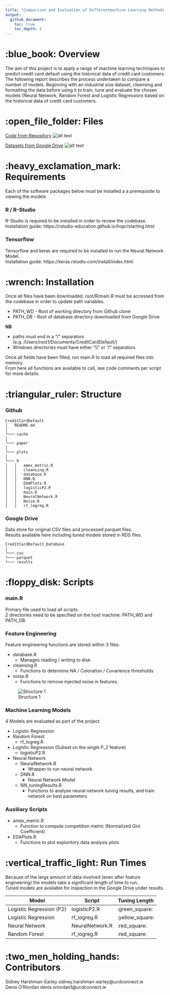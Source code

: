 ```yaml
---
title: "Comparison and Evaluation of Differentmachine Learning Methods at Predicting Credit Card Default"
output:
  github_document:
    toc: true
    toc_depth: 4
---
```


# :blue_book: Overview

The aim of this project is to apply a range of machine learning techniques to predict credit card default using the historical data of credit card customers. The following report describes the process undertaken to compare a number of models. Beginning with an industrial size dataset, cleansing and formatting the data before using it to train, tune and evaluate the chosen models (Neural Network, Random Forest and Logistic Regression) based on the historical data of credit card customers.

# :open_file_folder: Files 

[Code from Repository](project-sharshmanucd) ![alt text](https://img.shields.io/badge/file%20size-151.6%20Mb-green)

[Datasets from Google Drive](https://drive.google.com/drive/u/0/folders/1C2TYJRsVH681dylc8ZX5A4gP-LsoaW7o) ![alt text](https://img.shields.io/badge/file%20size-24%20Gb-red)

# :heavy_exclamation_mark: Requirements 

Each of the software packages below must be installed a a prerequisite to viewing the models

### R / R-Studio
R-Studio is required to be installed in order to review the codebase.   
Installation guide: https://rstudio-education.github.io/hopr/starting.html

### Tensorflow
Tensorflow and keras are required to be installed to run the Neural Network Model.    
Installation guide: https://keras.rstudio.com/install/index.html

# :wrench: Installation 

Once all files have been downloaded, root/R/main.R must be accessed from the codebase in order to update path variables.

* PATH_WD - Root of working directory from Github clone
* PATH_DB - Root of database directory downloaded from Google Drive

**NB**

* paths must end in a "/" separators (e.g. /Users/root1/Documents/CreditCardDefault/)
* Windows directories must have either "\\\\" or "/" separators

Once all fields have been filled, run main.R to load all required files into memory.        
From here all functions are available to call, see code comments per script for more details.    

# :triangular_ruler: Structure

### Github
```
CreditCardDefault
│   README.md
│
└─── cache
│
└─── paper
│
└─── plots
│
└─── R
│   │   amex_metric.R
│   │   cleansing.R
│   │   database.R
│   │   DNN.R
│   │   EDAPlots.R
│   │   logisticP2.R
│   │   main.R
│   │   NeuralNetwork.R
│   │   Noise.R
│   │   rf_logreg.R
```

### Google Drive

Data store for original CSV files and processed parquet files.   
Results available here including tuned models stored in RDS files.

```
CreditCardDefault_Database
│
└─── csv
└─── parquet
└─── results
```

# :floppy_disk: Scripts 

### main.R

Primary file used to load all scripts.    
2 directories need to be specified on the host machine: PATH_WD and PATH_DB.

### Feature Engineering

Feature engineering functions are stored within 3 files:

* database.R
  + Manages reading / writing to disk
* cleansing.R
  + Functions to determine NA / Coloration / Covarience thresholds
* noise.R
  + Functions to remove injected noise in features.

![Structure 1](images/structure1.png)

### Machine Learning Models

4 Models are evaluated as part of the project

* Logistic Regression 
* Random Forest
  + rf_logreg.R
* Logistic Regression (Subset on the single P_2 feature)
  + logisticP2.R
* Neural Network
  + NeuralNetwork.R
    + Wrapper to run neural network
  + DNN.R
    + Neural Network Model
  + NN_tuningResults.R
    + Functions to analyse neural network tuning results, and train network on best parameters
  
### Auxiliary Scripts 

* amex_metric.R
  + Function to compute competition metric (Normalized Gini Coefficient)
* EDAPlots.R
  + Functions to plot exploritory data analysis plots

# :vertical_traffic_light: Run Times

Because of the large amount of data involved (even after feature engineering) the models take a significant length of time to run.    
Tuned models are available for inspection in the Google Drive under results.

Model | Script | Tuning Length
------------- | ------------- | -------------
Logistic Regression (P2) | logisticP2.R | :green_square:
Logistic Regression | rf_logreg.R | :yellow_square:	
Neural Network | NeuralNetwork.R | :red_square:	
Random Forest | rf_logreg.R | :red_square:	
  
# :two_men_holding_hands: Contributors
Sidney Harshman-Earley sidney.harshman-earley@ucdconnect.ie   
Denis O’Riordan denis.oriordan1@ucdconnect.ie



